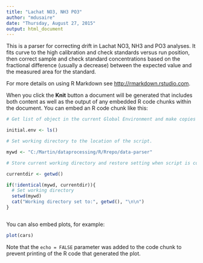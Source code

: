 ```yaml
---
title: "Lachat NO3, NH3 PO3"
author: "mdusaire"
date: "Thursday, August 27, 2015"
output: html_document
---
```


This is a parser for correcting drift in Lachat NO3, NH3 and PO3 analyses.  It fits curve to the high calibration and check standards versus run position, then correct sample and check standard concentrations based on the fractional difference (usually a decrease) between the expected value and the measured area for the standard.

For more details on using R Markdown see <http://rmarkdown.rstudio.com>.

When you click the **Knit** button a document will be generated that includes both content as well as the output of any embedded R code chunks within the document. You can embed an R code chunk like this:

```r
# Get list of object in the current Global Environment and make copies of any object that matches an object used in the LachatDriftCorrection.R

initial.env <- ls()

# Set working directory to the location of the script.

mywd <- "C:/Martin/dataprocessing/R/Rrepo/data-parser"

# Store current working directory and restore setting when script is completed.

currentdir <- getwd()

if(!identical(mywd, currentdir)){
  # Set working directory
  setwd(mywd)
  cat("Working directory set to:", getwd(), "\n\n")
}



```

You can also embed plots, for example:

```r
plot(cars)
```

Note that the `echo = FALSE` parameter was added to the code chunk to prevent printing of the R code that generated the plot.
